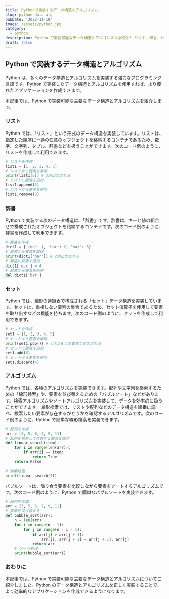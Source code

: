 ```yaml
---
title: Pythonで実装するデータ構造とアルゴリズム
slug: python-data-alg
pubDate: '2022-11-18'
image: /assets/python.jpg
category:
  - python
description: Python で実装可能なデータ構造とアルゴリズムを紹介！ リスト、辞書、セット、線形検索、バブルソートなどの資料を使い、より効率的なアプリケーションを作成しましょう。
draft: false
---
```


## Python で実装するデータ構造とアルゴリズム

Python は、多くのデータ構造とアルゴリズムを実装する強力なプログラミング言語です。Python で実装したデータ構造とアルゴリズムを使用すれば、より優れたアプリケーションを作成できます。

本記事では、Python で実装可能な主要なデータ構造とアルゴリズムを紹介します。

### リスト

Python では、「リスト」という形式のデータ構造を実装しています。リストは、指定した順序に一連の任意のオブジェクトを格納するコンテナであるため、数字、文字列、タプル、辞書などを扱うことができます。次のコード例のように、リストを作成して利用できます。

```python
# リストを作成
list1 = [1, 2, 3, 4, 5]
# リストから要素を取得
print(list1[2]) # 3が出力される
# リストに要素を追加
list1.append(6)
# リストから要素を削除
list1.remove(3)
```

### 辞書

Python で実装する次のデータ構造は、「辞書」です。辞書は、キーと値の組合せで構成されたオブジェクトを格納するコンテナです。次のコード例のように、辞書を作成して利用できます。

```python
# 辞書を作成
dict1 = {'foo': 1, 'bar': 2, 'baz': 3}
# 辞書から要素を取得
print(dict1['bar']) # 2が出力される
# 辞書に要素を追加
dict1['qux'] = 4
# 辞書から要素を削除
del dict1['bar']
```

### セット

Python では、線形の連鎖表で構成される「セット」データ構造を実装しています。セットは、重複しない要素の集合であるため、セット演算子を使用して要素を取り出すなどの機能を持ちます。次のコード例のように、セットを作成して利用できます。

```python
# セットを作成
set1 = {1, 2, 3, 4, 5}
# セットから要素を取得
print(set1.pop()) # どれか1つの要素が出力される
# セットに要素を追加
set1.add(6)
# セットから要素を削除
set1.discard(4)
```

### アルゴリズム

Python では、各種のアルゴリズムを実装できます。配列や文字列を検索するための「線形検索」や、要素を並び替えるための「バブルソート」などがあります。検索アルゴリズムやソートアルゴリズムを実装して、データを効率的に扱うことができます。 線形検索では、リストや配列などのデータ構造を順番に調べ、検索したい要素が存在するかどうかを確認するアルゴリズムです。次のコード例のように、Python で簡単な線形検索を実装できます。

```python
# 配列を作成
arr = [3, 5, 6, 7, 9, 11]
# 配列を検索して存在する要素を探す
def linear_search(item):
    for i in range(len(arr)):
        if arr[i] == item:
            return True
    return False

# 検索処理
print(linear_search(7))
```

バブルソートは、隣り合う要素を比較しながら要素をソートするアルゴリズムです。次のコード例のように、Python で簡単なバブルソートを実装できます。

```python
# 配列を作成
arr = [3, 5, 6, 7, 9, 11]
# 要素を並び替える
def bubble_sort(arr):
    n = len(arr)
    for i in range(n - 1):
        for j in range(n - i - 1):
            if arr[j] > arr[j + 1]:
                arr[j], arr[j + 1] = arr[j + 1], arr[j]
            return arr
    # ソート処理
    print(bubble_sort(arr))
```

### おわりに

本記事では、Python で実装可能な主要なデータ構造とアルゴリズムについてご紹介しました。Python のデータ構造とアルゴリズムを正しく実装することで、より効率的なアプリケーションを作成できるようになります。
